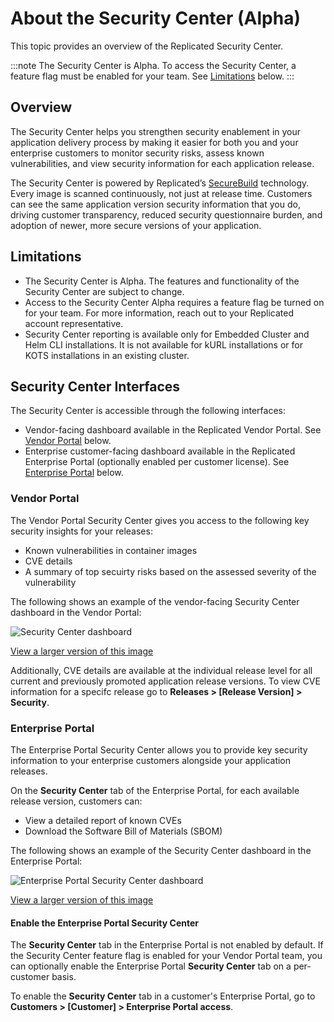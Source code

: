 # About the Security Center (Alpha)

This topic provides an overview of the Replicated Security Center.

:::note
The Security Center is Alpha. To access the Security Center, a feature flag must be enabled for your team. See [Limitations](/vendor/security-center-about#limitations) below. 
:::

## Overview

The Security Center helps you strengthen security enablement in your application delivery process by making it easier for both you and your enterprise customers to monitor security risks, assess known vulnerabilities, and view security information for each application release.

The Security Center is powered by Replicated’s [SecureBuild](https://securebuild.com/) technology. Every image is scanned continuously, not just at release time. Customers can see the same application version security information that you do, driving customer transparency, reduced security questionnaire burden, and adoption of newer, more secure versions of your application. 

## Limitations
* The Security Center is Alpha. The features and functionality of the Security Center are subject to change.
* Access to the Security Center Alpha requires a feature flag be turned on for your team. For more information, reach out to your Replicated account representative.
* Security Center reporting is available only for Embedded Cluster and Helm CLI installations. It is not available for kURL installations or for KOTS installations in an existing cluster.

## Security Center Interfaces

The Security Center is accessible through the following interfaces:
* Vendor-facing dashboard available in the Replicated Vendor Portal. See [Vendor Portal](#vendor-portal) below.
* Enterprise customer-facing dashboard available in the Replicated Enterprise Portal (optionally enabled per customer license). See [Enterprise Portal](#enterprise-portal) below. 

### Vendor Portal 

The Vendor Portal Security Center gives you access to the following key security insights for your releases:
* Known vulnerabilities in container images 
* CVE details 
* A summary of top secuirty risks based on the assessed severity of the vulnerability

The following shows an example of the vendor-facing Security Center dashboard in the Vendor Portal:

![Security Center dashboard](/images/security-center-dashboard.png)

[View a larger version of this image](/images/security-center-dashboard.png)

Additionally, CVE details are available at the individual release level for all current and previously promoted application release versions. To view CVE information for a specifc release go to **Releases > [Release Version] >  Security**.

### Enterprise Portal 

The Enterprise Portal Security Center allows you to provide key security information to your enterprise customers alongside your application releases.

On the **Security Center** tab of the Enterprise Portal, for each available release version, customers can:
* View a detailed report of known CVEs
* Download the Software Bill of Materials (SBOM)

The following shows an example of the Security Center dashboard in the Enterprise Portal:

![Enterprise Portal Security Center dashboard](/images/ep-security-center-dashboard.png)

[View a larger version of this image](/images/ep-security-center-dashboard.png)

#### Enable the Enterprise Portal Security Center

The **Security Center** tab in the Enterprise Portal is not enabled by default. If the Security Center feature flag is enabled for your Vendor Portal team, you can optionally enable the Enterprise Portal **Security Center** tab on a per-customer basis.

To enable the **Security Center** tab in a customer's Enterprise Portal, go to **Customers > [Customer] > Enterprise Portal access**.
